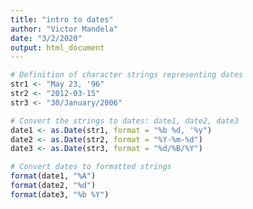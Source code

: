 ---
title: "intro to dates"
author: "Victor Mandela"
date: "3/2/2020"
output: html_document
---


```{r}
# Definition of character strings representing dates
str1 <- "May 23, '96"
str2 <- "2012-03-15"
str3 <- "30/January/2006"

# Convert the strings to dates: date1, date2, date3
date1 <- as.Date(str1, format = "%b %d, '%y")
date2 <- as.Date(str2, format = "%Y-%m-%d")
date3 <- as.Date(str3, format = "%d/%B/%Y")

# Convert dates to formatted strings
format(date1, "%A")
format(date2, "%d")
format(date3, "%b %Y")
```
